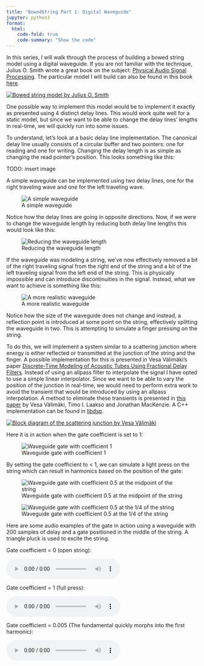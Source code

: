 ```yaml
---
title: "BowedString Part 1: Digital Waveguide"
jupyter: python3
format:
  html:
    code-fold: true
    code-summary: "Show the code"
---
```


In this series, I will walk through the process of building a bowed string model using a digital waveguide. If you are not familiar with the technique, Julius O. Smith wrote a great book on the subject: [Physical Audio Signal Processing](https://ccrma.stanford.edu/~jos/pasp/Digital_Waveguides.html). The particular model I will build can also be found in this book [here](https://ccrma.stanford.edu/~jos/pasp/Digital_Waveguide_Bowed_String.html).

[![Bowed string model by Julius O. Smith](../assets/waveguide/ccrma_model.png)](https://ccrma.stanford.edu/~jos/pasp/Digital_Waveguide_Bowed_String.html)

One possible way to implement this model would be to implement it exactly as presented using 4 distinct delay lines. This would work quite well for a static model, but since we want to be able to change the delay lines' lengths in real-time, we will quickly run into some issues.

To understand, let's look at a basic delay line implementation. The canonical delay line usually consists of a circular buffer and two pointers: one for reading and one for writing. Changing the delay length is as simple as changing the read pointer's position. This looks something like this:

TODO: insert image

A simple waveguide can be implemented using two delay lines, one for the right traveling wave and one for the left traveling wave.

![A simple waveguide](../assets/waveguide/waveguide1.png)

Notice how the delay lines are going in opposite directions. Now, if we were to change the waveguide length by reducing both delay line lengths this would look like this:

![Reducing the waveguide length](../assets/waveguide/waveguide2.png)

If the waveguide was modeling a string, we've now effectively removed a bit of the right traveling signal from the right end of the string and a bit of the left traveling signal from the left end of the string. This is physically impossible and can introduce discontinuities in the signal. Instead, what we want to achieve is something like this:

![A more realistic waveguide](../assets/waveguide/waveguide_gates.png)

Notice how the size of the waveguide does not change and instead, a reflection point is introduced at some point on the string, effectively splitting the waveguide in two. This is attempting to simulate a finger pressing on the string.

To do this, we will implement a system similar to a scattering junction where energy is either reflected or transmitted at the junction of the string and the finger. A possible implementation for this is presented in Vesa Välimäki's paper [Discrete-Time Modeling of Acoustic Tubes Using Fractional Delay Filters](http://users.spa.aalto.fi/vpv/publications/vesan_vaitos/ch4_pt2_allpass.pdf). Instead of using an allpass filter to interpolate the signal I have opted to use a simple linear interpolator. Since we want to be able to vary the position of the junction in real-time, we would need to perform extra work to avoid the transient that would be introduced by using an allpass interpolation. A method to eliminate these transients is presented in [this paper](https://quod.lib.umich.edu/i/icmc/bbp2372.1995.096/--elimination-of-transients-in-time-varying-allpass-fractional?rgn=main;view=fulltext) by Vesa Välimäki, Timo I. Laakso and Jonathan MacKenzie. A C++ implementation can be found in [libdsp](https://github.com/Segfault1602/libdsp/blob/69865c5bde2230780497931b9ff81de999e5ff11/src/waveguide_gate.cpp#L74).

[![Block diagram of the scattering junction by Vesa Välimäki](../assets/waveguide/fig4_33_vesa.png)](http://users.spa.aalto.fi/vpv/publications/vesan_vaitos/ch4_pt2_allpass.pdf)

Here it is in action when the gate coefficient is set to 1:

![Waveguide gate with coefficient 1](../assets/waveguide/gate_k1.gif)

By setting the gate coefficient to < 1, we can simulate a light press on the string which can result in harmonics based on the position of the gate:

![Waveguide gate with coefficient 0.5 at the midpoint of the string](../assets/waveguide/gate_k05.gif)

![Waveguide gate with coefficient 0.5 at the 1/4 of the string](../assets/waveguide/gate_k05_025.gif)

Here are some audio examples of the gate in action using a waveguide with 200 samples of delay and a gate positioned in the middle of the string. A triangle pluck is used to excite the string.

Gate coefficient = 0 (open string):

<html>
<audio controls>
  <source src="../assets/waveguide/gate_k0.wav" type="audio/wav">
</audio></html>

Gate coefficient = 1 (full press):

<html>
<audio controls>
  <source src="../assets/waveguide/gate_k1.wav" type="audio/wav">
</audio></html>

Gate coefficient = 0.005 (The fundamental quickly morphs into the first harmonic):

<html>
<audio controls>
  <source src="../assets/waveguide/gate_k005.wav" type="audio/wav">
</audio></html>
